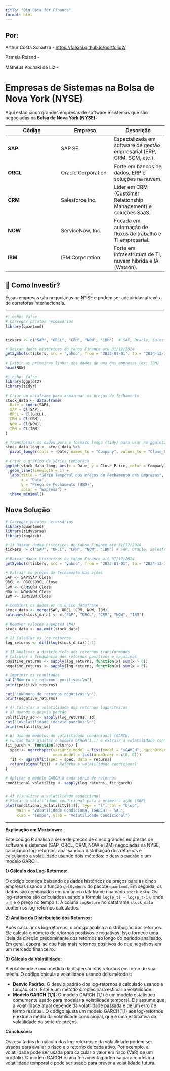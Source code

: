 ```yaml
---
title: "Big Data for Finance"
format: html
---
```


## Por:

Arthur Costa Schaitza - <https://faexai.github.io/portfolio2/>

Pamela Roland -

Matheus Kochaki de Liz -

# Empresas de Sistemas na Bolsa de Nova York (NYSE)

Aqui estão cinco grandes empresas de software e sistemas que são negociadas na **Bolsa de Nova York (NYSE):**

| Código | Empresa | Descrição |
|------------------------|------------------------|------------------------|
| **SAP** | SAP SE | Especializada em software de gestão empresarial (ERP, CRM, SCM, etc.). |
| **ORCL** | Oracle Corporation | Forte em bancos de dados, ERP e soluções na nuvem. |
| **CRM** | Salesforce Inc. | Líder em CRM (Customer Relationship Management) e soluções SaaS. |
| **NOW** | ServiceNow, Inc. | Focada em automação de fluxos de trabalho e TI empresarial. |
| **IBM** | IBM Corporation | Forte em infraestrutura de TI, nuvem híbrida e IA (Watson). |

## 📌 Como Investir?

Essas empresas são negociadas na NYSE e podem ser adquiridas através de corretoras internacionais.

------------------------------------------------------------------------

```r
#| echo: false
# Carregar pacotes necessários
library(quantmod)


tickers <- c("SAP", "ORCL", "CRM", "NOW", "IBM")  # SAP, Oracle, Salesforce, ServiceNow, IBM

# Baixar dados históricos do Yahoo Finance até 31/12/2024
getSymbols(tickers, src = "yahoo", from = "2023-01-01", to = "2024-12-31")

# Exibir as primeiras linhas dos dados de uma das empresas (ex: IBM)
head(NOW)
```

```r
#| echo: false
library(ggplot2)
library(tidyr)

# Criar um dataframe para armazenar os preços de fechamento
stock_data <- data.frame(
  Date = index(SAP),
  SAP = Cl(SAP),
  ORCL = Cl(ORCL),
  CRM = Cl(CRM),
  NOW = Cl(NOW),
  IBM = Cl(IBM)
)

# Transformar os dados para o formato longo (tidy) para usar no ggplot2
stock_data_long <- stock_data %>%
  pivot_longer(cols = -Date, names_to = "Company", values_to = "Close_Price")

# Criar o gráfico de séries temporais
ggplot(stock_data_long, aes(x = Date, y = Close_Price, color = Company)) +
  geom_line(linewidth = 1) +
  labs(title = "Série Temporal dos Preços de Fechamento das Empresas",
       x = "Data",
       y = "Preço de Fechamento (USD)",
       color = "Empresa") +
  theme_minimal()
```

## Nova Solução

```r
# Carregar pacotes necessários
library(quantmod)
library(tidyverse)
library(rugarch)

# 1) Baixar dados históricos do Yahoo Finance até 31/12/2024
tickers <- c("SAP", "ORCL", "CRM", "NOW", "IBM") # SAP, Oracle, Salesforce, ServiceNow, IBM

# Baixar dados históricos do Yahoo Finance até 31/12/2024
getSymbols(tickers, src = "yahoo", from = "2023-01-01", to = "2024-12-31")

# Extrair os preços de fechamento das ações
SAP <- SAP$SAP.Close
ORCL <- ORCL$ORCL.Close
CRM <- CRM$CRM.Close
NOW <- NOW$NOW.Close
IBM <- IBM$IBM.Close

# Combinar os dados em um único dataframe
stock_data <- merge(SAP, ORCL, CRM, NOW, IBM)
colnames(stock_data) <- c("SAP", "ORCL", "CRM", "NOW", "IBM")

# Remover valores ausentes (NA)
stock_data <- na.omit(stock_data)

# 2) Calcular os log-retornos
log_returns <- diff(log(stock_data))[-1]

# 3) Analisar a distribuição dos retornos transformados
# Calcular a frequência dos retornos positivos e negativos
positive_returns <- sapply(log_returns, function(x) sum(x > 0))
negative_returns <- sapply(log_returns, function(x) sum(x < 0))

# Imprimir os resultados
cat("Número de retornos positivos:\n")
print(positive_returns)

cat("\nNúmero de retornos negativos:\n")
print(negative_returns)

# 4) Calcular a volatilidade dos retornos logarítmicos
# a) Usando o desvio padrão
volatility_sd <- sapply(log_returns, sd)
cat("\nVolatilidade (desvio padrão):\n")
print(volatility_sd)

# b) Usando modelos de volatilidade condicional (GARCH)
# Função para ajustar o modelo GARCH(1,1) e extrair a volatilidade condicional
fit_garch <- function(returns) {
  spec <- ugarchspec(variance.model = list(model = "sGARCH", garchOrder = c(1, 1)),
                     mean.model = list(armaOrder = c(0, 0)))
  fit <- ugarchfit(spec = spec, data = returns)
  return(sigma(fit))  # Retorna a volatilidade condicional
}

# Aplicar o modelo GARCH a cada série de retornos
conditional_volatility <- sapply(log_returns, fit_garch)


# 4) Visualizar a volatilidade condicional
# Plotar a volatilidade condicional para a primeira ação (SAP)
plot(conditional_volatility[[1]], type = "l", col = "blue",
     main = "Volatilidade Condicional (GARCH) - SAP",
     xlab = "Tempo", ylab = "Volatilidade Condicional")
```

------------------------------------------------------------------------

**Explicação em Markdown:**

Este código R analisa a série de preços de cinco grandes empresas de software e sistemas (SAP, ORCL, CRM, NOW e IBM) negociadas na NYSE, calculando log-retornos, analisando a distribuição dos retornos e calculando a volatilidade usando dois métodos: o desvio padrão e um modelo GARCH.

**1) Cálculo dos Log-Retornos:**

O código começa baixando os dados históricos de preços para as cinco empresas usando a função `getSymbols` do pacote `quantmod`. Em seguida, os dados são combinados em um único dataframe chamado `stock_data`. Os log-retornos são calculados usando a fórmula `log(p_t) - log(p_t-1)`, onde `p_t` é o preço no tempo `t`. A coluna `LogReturn` no dataframe `stock_data` contém os log-retornos calculados.

**2) Análise da Distribuição dos Retornos:**

Após calcular os log-retornos, o código analisa a distribuição dos retornos. Ele calcula o número de retornos positivos e negativos. Isso fornece uma ideia da direção predominante dos retornos ao longo do período analisado. Em geral, espera-se que haja mais retornos positivos do que negativos em um mercado financeiro.

**3) Cálculo da Volatilidade:**

A volatilidade é uma medida da dispersão dos retornos em torno de sua média. O código calcula a volatilidade usando dois métodos:

-   **Desvio Padrão:** O desvio padrão dos log-retornos é calculado usando a função `sd()`. Este é um método simples para estimar a volatilidade.
-   **Modelo GARCH (1,1):** O modelo GARCH (1,1) é um modelo estatístico comumente usado para modelar a volatilidade temporal. Ele assume que a volatilidade atual depende da volatilidade passada e de um erro de termo residual. O código ajusta um modelo GARCH(1,1) aos log-retornos e extrai a média da volatilidade condicional, que é uma estimativa da volatilidade da série de preços.

**Conclusões:**

Os resultados do cálculo dos log-retornos e da volatilidade podem ser usados para avaliar o risco e o retorno de cada ativo. Por exemplo, a volatilidade pode ser usada para calcular o valor em risco (VaR) de um portfólio. O modelo GARCH é uma ferramenta poderosa para modelar a volatilidade temporal e pode ser usado para prever a volatilidade futura.
